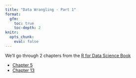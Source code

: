 ```yaml
---
title: "Data Wrangling - Part 1"
format: 
  gfm:
    toc: true
    toc-depth: 2
knitr:
  opts_chunk:
    eval: false
---
```


We'll go through 2 chapters from the [R for Data Science Book](https://r4ds.had.co.nz/)

* [Chapter 5](https://r4ds.had.co.nz/transform.html)
* [Chapter 13](https://r4ds.had.co.nz/relational-data.html)
